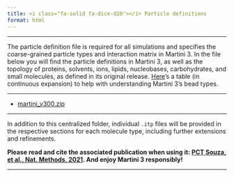 ```yaml
---
title: <i class="fa-solid fa-dice-d20"></i> Particle definitions
format: html
---
```

<hr>

The particle definition file is required for all simulations and specifies the coarse-grained particle types and interaction matrix in Martini 3. In the file below you will find the particle definitions in Martini 3, as well as the topology of proteins, solvents, ions, lipids, nucleobases, carbohydrates, and small molecules, as defined in its original release. [Here](https://github.com/ricalessandri/Martini3-small-molecules/blob/main/tutorials/building_block_table.pdf)'s a table (in continuous expansion) to help with understanding Martini 3's bead types. 

<hr>

- [martini_v300.zip](https://cgmartini-library.s3.ca-central-1.amazonaws.com/1_Downloads/ff_parameters/martini3/martini_v300.zip)

<hr>

In addition to this centralized folder, individual `.itp` files will be provided in the respective sections for each molecule type, including further extensions and refinements. 

**Please read and cite the associated publication when using it: [PCT Souza, et al., Nat. Methods, 2021](https://www.nature.com/articles/s41592-021-01098-3#Sec13). And enjoy Martini 3 responsibly!**

<hr>
